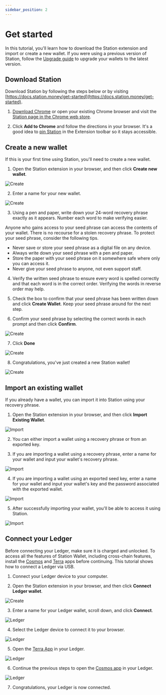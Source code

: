 ```yaml
---
sidebar_position: 2
---
```


# Get started

In this tutorial, you'll learn how to download the Station extension and import or create a new wallet. If you were using a previous version of Station, follow the [Upgrade guide](./upgrade.mdx) to upgrade your wallets to the latest version. 

## Download Station

Download Station by following the steps below or by visiting [https://docs.station.money/get-started](https://docs.station.money/get-started). 

1. [Download Chrome](https://support.google.com/chrome/answer/95346?hl=en&co=GENIE.Platform%3DDesktop) or open your existing Chrome browser and visit the [Station page in the Chrome web store](https://chromewebstore.google.com/detail/aiifbnbfobpmeekipheeijimdpnlpgpp). 

2. Click **Add to Chrome** and follow the directions in your browser. It's a good idea to [pin Station](https://support.google.com/chrome/a/answer/11190170?hl=en&sjid=14540060193646765368-NA) in the Extension toolbar so it stays accessible. 

## Create a new wallet

If this is your first time using Station, you'll need to create a new wallet. 

1. Open the Station extension in your browser, and then click **Create new wallet**. 

<img
    className="readme-img-sm"
    src="/img/screens/create/create-1.png"
    alt="Create"
/>

2. Enter a name for your new wallet. 

<img
    className="readme-img-sm"
    src="/img/screens/create/create-2.png"
    alt="Create"
/>

3. Using a pen and paper, write down your 24-word recovery phrase exactly as it appears. Number each word to make verifying easier.

<Admonition type="danger" icon="🔥" title="Protect your recovery phrase">
Anyone who gains access to your seed phrase can access the contents of your wallet. There is no recourse for a stolen recovery phrase. To protect your seed phrase, consider the following tips.

- Never save or store your seed phrase as a digital file on any device.
- Always write down your seed phrase with a pen and paper.
- Store the paper with your seed phrase on it somewhere safe where only you can access it. 
- Never give your seed phrase to anyone, not even support staff.

</Admonition>

4. Verify the written seed phrase to ensure every word is spelled correctly and that each word is in the correct order. Verifying the words in reverse order may help. 

5. Check the box to confirm that your seed phrase has been written down and click **Create Wallet**. Keep your seed phrase around for the next step. 

6. Confirm your seed phrase by selecting the correct words in each prompt and then click **Confirm**.

<img
    className="readme-img-sm"
    src="/img/screens/create/create-3.png"
    alt="Create"
/>

7. Click **Done**

<img
    className="readme-img-sm"
    src="/img/screens/create/create-4.png"
    alt="Create"
/>

8. Congratulations, you've just created a new Station wallet!

<img
    className="readme-img-sm"
    src="/img/screens/create/create-5.png"
    alt="Create"
/>

## Import an existing wallet

If you already have a wallet, you can import it into Station using your recovery phrase. 

1. Open the Station extension in your browser, and then click **Import Existing Wallet**. 

<img
    className="readme-img-sm"
    src="/img/screens/import/import-1.png"
    alt="Import"
/>

2. You can either import a wallet using a recovery phrase or from an exported key. 

3. If you are importing a wallet using a recovery phrase, enter a name for your wallet and input your wallet's recovery phrase. 

<img
    className="readme-img-sm"
    src="/img/screens/import/import-2.png"
    alt="Import"
/>

4. If you are importing a wallet using an exported seed key, enter a name for your wallet and input your wallet's key and the password associated with the exported wallet. 

<img
    className="readme-img-sm"
    src="/img/screens/import/import-3.png"
    alt="Import"
/>

5. After successfully importing your wallet, you'll be able to access it using Station. 

<img
    className="readme-img-sm"
    src="/img/screens/import/import-4.png"
    alt="Import"
/>

## Connect your Ledger

Before connecting your Ledger, make sure it is charged and unlocked. To access all the features of Station Wallet, including cross-chain features, install the [Cosmos](https://support.ledger.com/hc/en-us/articles/360013713840-Cosmos-ATOM-?docs=true) and [Terra](https://support.ledger.com/hc/en-us/articles/360017698979-Terra-2-0-LUNA-?docs=true) apps before continuing. This tutorial shows how to connect a Ledger via USB. 

1. Connect your Ledger device to your computer. 


2. Open the Station extension in your browser, and then click **Connect Ledger wallet**. 

<img
    className="readme-img-sm"
    src="/img/screens/create/create-1.png"
    alt="Create"
/>

3. Enter a name for your Ledger wallet, scroll down, and click **Connect**. 

<img
    className="readme-img-sm"
    src="/img/screens/ledger/ledger-1.png"
    alt="Ledger"
/>

4. Select the Ledger device to connect it to your browser. 

<img
    className="readme-img-sm"
    src="/img/screens/ledger/ledger-3.png"
    alt="Ledger"
/>

5. Open the [Terra App](https://support.ledger.com/hc/en-us/articles/360017698979-Terra-2-0-LUNA-?docs=true) in your Ledger. 

<img
    className="readme-img-sm"
    src="/img/screens/ledger/ledger-2.png"
    alt="Ledger"
/>

6. Continue the previous steps to open the [Cosmos app](https://support.ledger.com/hc/en-us/articles/360013713840-Cosmos-ATOM-?docs=true) in your Ledger. 

<img
    className="readme-img-sm"
    src="/img/screens/ledger/ledger-4.png"
    alt="Ledger"
/>

7. Congratulations, your Ledger is now connected. 